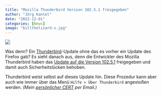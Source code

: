 ```yaml
---
title: "Mozilla Thunderbird Version 102.5.1 freigegeben"
author: "Jörg Kantel"
date: "2022-12-01"
categories: [News]
image: "billthelizard-s.jpg"
---
```


![](billthelizard-b.jpg)

Was denn? Ein [Thunderbird](http://www.mozillamessaging.com/)-Update ohne das es vorher ein Update des Firefox gab? Es sieht danach aus, denn die Entwickler des Mozilla Thunderbird haben das [Update auf die Version 102.5.1](https://www.thunderbird.net/en-US/thunderbird/102.5.1/releasenotes/) freigegeben und damit auch Sicherheitslücken behoben.

Thunderbird weist selbst auf dieses Update hin. Diese Prozedur kann aber auch wie immer über das Menü `Hilfe > Über Thunderbird` angestoßen werden. *(Mein [persönlicher CERT](http://www.gwdg.de/~mreiman1/) per Email.)*